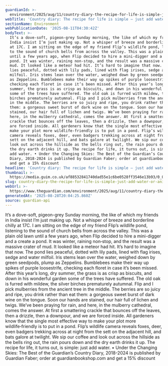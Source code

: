 ```yaml
---
guardianId: >-
  environment/2025/aug/11/country-diary-the-recipe-for-life-is-simple-just-add-water
webTitle: 'Country diary: The recipe for life is simple – just add water | Anita Roy'
sectionName: Environment
webPublicationDate: '2025-08-11T04:30:42Z'
bodyText: >-
  It’s a dove-soft, pigeon-grey Sunday morning, the like of which my friends in
  India insist I’m just making up. Not a whisper of breeze and borderline chilly
  at 17C. I am sitting on the edge of my friend Flip’s wildlife pond, listening
  to the sound of church bells from across the valley. This was a plain old lawn
  until a few years ago, when Flip decided to hire a mini-digger and a create a
  pond. It was winter, raining non‑stop, and the result was a massive crater of
  mud. It looked like a meteor had hit. It’s hard to imagine that now. The pond
  lies peaceful, dotted with lily pads, lined with flag irises, sedge and water
  milfoil. Iris stems lean over the water, weighed down by green seedpods, plump
  as Zeppelins. Bumblebees make their way up spikes of purple loosestrife,
  checking each floret in case it’s been missed. After this year’s long, dry
  summer, the grass is as crisp as biscuits, and down in his wonderful garden
  some of the trees have suffered. The old oak is furred with mildew, the silver
  birches prematurely autumnal. Flip and I pick mulberries from the ancient tree
  in the middle. The berries are so juicy and ripe, you drink rather than eat
  them: a gorgeous sweet burst of dark wine on the tongue. Soon our hands are
  stained, our hair full of lichen and twigs. We’ve been praying for rain, and
  here, in the mulberry cathedral, comes the answer. At first a smattering
  crackle that bounces off the leaves, then a drizzle, then a downpour, and we
  are forced inside. All gardeners know that the single most effective way to
  make your plot more wildlife‑friendly is to put in a pond. Flip’s wildlife
  camera reveals foxes, deer, even badgers trekking across at night from the
  sett on the adjacent hill, and bats galore at twilight. We sip our coffee and
  look out across the hillside as the bells ring out, the rain pours down and
  the dry earth drinks it up. The recipe for life, it turns out, is simple: just
  add water. • Under the Changing Skies: The Best of the Guardian’s Country
  Diary, 2018-2024 is published by Guardian Faber; order at guardianbookshop.com
  and get a 15% discount
headline: 'Country diary: The recipe for life is simple – just add water'
thumbnail: >-
  https://media.guim.co.uk/af88532841740dad55e1c6be0528ff3546e13b93/0_0_2813_2250/500.jpg
slug: country-diary-the-recipe-for-life-is-simple-just-add-water-or-anita-roy
webUrl: >-
  https://www.theguardian.com/environment/2025/aug/11/country-diary-the-recipe-for-life-is-simple-just-add-water
generatedAt: '2025-08-28T20:04:25.860Z'
source: guardian-api
---
```

It’s a dove-soft, pigeon-grey Sunday morning, the like of which my friends in India insist I’m just making up. Not a whisper of breeze and borderline chilly at 17C. I am sitting on the edge of my friend Flip’s wildlife pond, listening to the sound of church bells from across the valley. This was a plain old lawn until a few years ago, when Flip decided to hire a mini-digger and a create a pond. It was winter, raining non‑stop, and the result was a massive crater of mud. It looked like a meteor had hit. It’s hard to imagine that now. The pond lies peaceful, dotted with lily pads, lined with flag irises, sedge and water milfoil. Iris stems lean over the water, weighed down by green seedpods, plump as Zeppelins. Bumblebees make their way up spikes of purple loosestrife, checking each floret in case it’s been missed. After this year’s long, dry summer, the grass is as crisp as biscuits, and down in his wonderful garden some of the trees have suffered. The old oak is furred with mildew, the silver birches prematurely autumnal. Flip and I pick mulberries from the ancient tree in the middle. The berries are so juicy and ripe, you drink rather than eat them: a gorgeous sweet burst of dark wine on the tongue. Soon our hands are stained, our hair full of lichen and twigs. We’ve been praying for rain, and here, in the mulberry cathedral, comes the answer. At first a smattering crackle that bounces off the leaves, then a drizzle, then a downpour, and we are forced inside. All gardeners know that the single most effective way to make your plot more wildlife‑friendly is to put in a pond. Flip’s wildlife camera reveals foxes, deer, even badgers trekking across at night from the sett on the adjacent hill, and bats galore at twilight. We sip our coffee and look out across the hillside as the bells ring out, the rain pours down and the dry earth drinks it up. The recipe for life, it turns out, is simple: just add water. • Under the Changing Skies: The Best of the Guardian’s Country Diary, 2018-2024 is published by Guardian Faber; order at guardianbookshop.com and get a 15% discount
